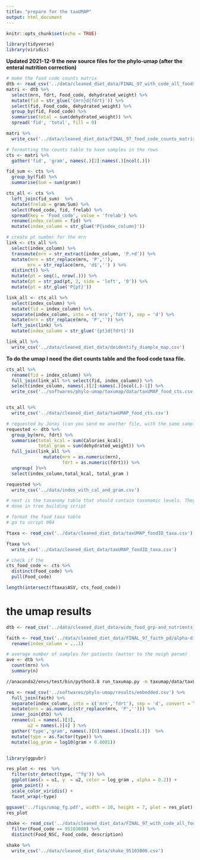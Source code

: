 ```yaml
---
title: "prepare for the taxUMAP"
output: html_document
---
```


```r
knitr::opts_chunk$set(echo = TRUE)
```

```r
library(tidyverse)
library(viridis)
```

**Updated 2021-12-9 the new source files for the phylo-umap (after the enteral nutrition correction)** 

```r
# make the food code counts matrix
dtb <- read_csv('../data/cleaned_diet_data/FINAL_97_with_code_all_foods_drt_with_EN_finalized.csv')
matri <- dtb %>% 
  select(mrn, fdrt, Food_code, dehydrated_weight) %>% 
  mutate(fid = str_glue('{mrn}d{fdrt}')) %>% 
  select(fid, Food_code, dehydrated_weight) %>%
  group_by(fid, Food_code) %>% 
  summarise(total = sum(dehydrated_weight)) %>% 
  spread('fid', 'total', fill = 0)

matri %>% 
  write_csv('../data/cleaned_diet_data/FINAL_97_food_code_counts_matrix.csv')

```


```r
# formatting the counts table to have samples in the rows
cts <- matri %>% 
  gather('fid', 'gram', names(.)[2]:names(.)[ncol(.)])

fid_sum <- cts %>% 
  group_by(fid) %>% 
  summarise(Sum = sum(gram))

cts_all <- cts %>% 
  left_join(fid_sum)  %>% 
  mutate(frelab = gram/Sum) %>% 
  select(Food_code, fid, frelab) %>% 
  spread(key = 'Food_code', value = 'frelab') %>% 
  rename(index_column = fid) %>% 
  mutate(index_column = str_glue('P{index_column}'))

# create pt number for the mrn
link <- cts_all %>% 
  select(index_column) %>% 
  transmute(mrn = str_extract(index_column, 'P.+d')) %>% 
  mutate(mrn = str_replace(mrn, 'P',''),
        mrn = str_replace(mrn, 'd$','') ) %>% 
  distinct() %>% 
  mutate(pt = seq(1, nrow(.))) %>% 
  mutate(pt = str_pad(pt, 2, side = 'left', '0')) %>% 
  mutate(pt = str_glue('P{pt}'))

link_all <- cts_all %>% 
  select(index_column) %>% 
  mutate(fid = index_column) %>% 
  separate(index_column, into = c('mrn','fdrt'), sep = 'd') %>% 
  mutate(mrn = str_replace(mrn, 'P','')) %>% 
  left_join(link) %>% 
  mutate(index_column = str_glue('{pt}d{fdrt}'))

link_all %>% 
  write_csv('../data/cleaned_diet_data/deidentify_dsample_map.csv')

```

**To do the umap I need the diet counts table and the food code taxa file.**

```r
cts_all %>% 
  rename(fid = index_column) %>% 
  full_join(link_all %>% select(fid, index_column)) %>% 
  select(index_column, names(.)[2]:names(.)[ncol(.)-1]) %>% 
  write_csv('../softwares/phylo-umap/taxumap/data/taxUMAP_food_cts.csv')


cts_all %>% 
  write_csv('../data/cleaned_diet_data/taxUMAP_food_cts.csv')

```
```r
# requested by Jonas (can you send me another file, with the same sample index, that has the total kcal in one column, and the total grams in another in it? )
requested <- dtb %>% 
  group_by(mrn, fdrt) %>% 
  summarise(total_kcal = sum(Calories_kcal),
            total_gram = sum(dehydrated_weight)) %>% 
  full_join(link_all %>% 
              mutate(mrn = as.numeric(mrn),
                     fdrt = as.numeric(fdrt))) %>% 
  ungroup( )%>% 
  select(index_column,total_kcal, total_gram )

requested %>% 
  write_csv('../data/index_with_cal_and_gram.csv')
```


```r
# next is the taxanomy table that should contain taxonomic levels. They should be ordered from left to right in decreasing taxonomic hierarchy 
# done in tree building script
```

```r
# format the food taxa table 
# go to script 004

ftaxa <- read_csv('../data/cleaned_diet_data/taxUMAP_foodID_taxa.csv') 

ftaxa %>% 
  write_csv('../data/cleaned_diet_data/taxUMAP_foodID_taxa.csv')
```

```r
# check if the 
cts_food_code <- cts %>% 
  distinct(Food_code) %>% 
  pull(Food_code)

length(intersect(ftaxa$ASV, cts_food_code))
```


# the umap results

```r
dtb <- read_csv('../data/cleaned_diet_data/wide_food_grp-and_nutrients_total.csv')

faith <- read_tsv('../data/cleaned_diet_data/FINAL_97_faith_pd/alpha-diversity.tsv') %>% 
  rename(index_column = ...1)

# average number of samples for patients (matter to the neigh param)
ave <- dtb %>% 
  count(mrn) %>% 
  summary(n)


```
```bash
//anaconda2/envs/test/bin/python3.8 run_taxumap.py -m taxumap/data/taxUMAP_food_cts.csv -t taxumap/data/taxUMAP_foodID_taxa.csv --agg_levels L1/L2 --weights 5/0.1 --neigh 24 --min_dist 0.00
```


```r
res <- read_csv('../softwares/phylo-umap/results/embedded.csv') %>% 
  full_join(faith) %>% 
  separate(index_column, into = c('mrn','fdrt'), sep = 'd', convert = T) %>% 
  mutate(mrn = as.numeric(str_replace(mrn, 'P',''))) %>% 
  inner_join(dtb) %>% 
  rename(u1 = names(.)[3],
        u2 = names(.)[4] ) %>% 
  gather('type','gram', names(.)[6]:names(.)[ncol(.)])  %>% 
  mutate(type = as.factor(type)) %>% 
  mutate(log_gram = log10(gram + 0.0001))


library(ggpubr)

res_plot <- res  %>% 
  filter(str_detect(type, '^fg')) %>% 
  ggplot(aes(x = u1, y  = u2, color = log_gram , alpha = 0.2)) +
  geom_point() +
  scale_color_viridis() +
  facet_wrap(~type) 

ggsave('../figs/umap_fg.pdf', width = 10, height = 7, plot = res_plot)
res_plot

```

```r
shake <- read_csv('../data/cleaned_diet_data/FINAL_97_with_code_all_foods_drt.csv') %>% 
  filter(Food_code == 95103000) %>% 
  distinct(Food_NSC, Food_code, description)

shake %>% 
  write_csv('../data/cleaned_diet_data/shake_95103000.csv')
```


